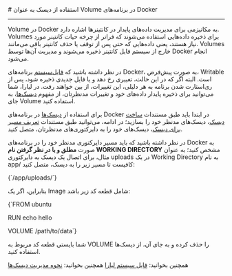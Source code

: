

<Layout>
<Head>
<title>مستندات استفاده از دیسک یا Volume در Docker - لیارا</title>
<meta property="og:title" content="مستندات خدمات رایانش ابری لیارا" />
<meta property="og:description" content="مستندات مربوط به نحوه استفاده از دیسک‌ها به عنوان Volume در پلتفرم داکر در لیارا"  />
<meta property="og:image" content="https://files.liara.ir/liara/logos/liara-poster.jpg" />
</Head>
# استفاده از دیسک به عنوان Volume در برنامه‌های Docker
<hr className="mb-2" />

Volume در Docker به مکانیزمی برای مدیریت داده‌های پایدار در کانتینرها اشاره دارد. Volumes برای ذخیره داده‌هایی استفاده می‌شوند که فراتر از چرخه حیات کانتینر مورد نیاز هستند، یعنی داده‌هایی که حتی پس از توقف یا حذف کانتینر باقی می‌مانند. Volumes خارج از سیستم فایل کانتینر ذخیره می‌شوند و مدیریت آن‌ها توسط Docker انجام می‌شود.
<div className='h-2' />

در نظر داشته باشید که <a href="/paas/details/file-system#docker-and-nextjs-deaful-fs" className="text-[#2196f3] ">فایل‌سیستم</a> برنامه‌های Docker، به صورت پیش‌فرض، Writable است. البته اگر که در این حالت، تغییری رخ دهد و یا فایل جدیدی ذخیره شود، پس از ری‌استارت شدن برنامه به هر دلیلی، این تغییرات، از بین خواهند رفت. 
در لیارا، شما می‌توانید برای ذخیره پایدار داده‌های خود و تغییرات مدنظرتان، از مفهوم <a href="/paas/disks/about" className="text-[#2196f3] ">دیسک‌ها</a>، به جای Volume استفاده کنید.
<div className='h-2' />

برای استفاده از <a href="/paas/disks/about" className="text-[#2196f3] ">دیسک‌ها</a> در برنامه‌های Docker در ابتدا باید طبق مستندات <a href="/paas/disks/create" className="text-[#2196f3] ">ساخت دیسک</a>، دیسک‌های مدنظر خود را بسازید؛ در ادامه، می‌توانید طبق مستندات <a href="/paas/disks/route" className="text-[#2196f3] ">تعریف مسیر برای دیسک</a>، دیسک‌های خود را به دایرکتوری‌های مدنظرتان، متصل کنید.
<div className='h-2' />

در نظر داشته باشید که باید مسیر دایرکتوری مدنظر خود را در برنامه‌های Docker  به صورت <b>مطلق و با در نظر گرفتن نام WORKING DIRECTORY</b> مشخص کنید؛ به عنوان مثال، برای اتصال یک دیسک به دایرکتوری <Important>uploads</Important> در یک Working Directory به نام <Important>app/</Important> کافیست تا مسیر زیر را به دیسک، متصل کنید:

<div className='h-2' />
<div dir="ltr">
<Highlight className="bash">
{`/app/uploads/`}
</Highlight>
</div>
<div className='h-2' />

بنابراین، اگر یک Image شامل قطعه کد زیر باشد:
<div className='h-2' />
<div dir="ltr">
<Highlight className="dockerfile">
{`FROM ubuntu

RUN echo hello

VOLUME /path/to/data`}
</Highlight>
</div>
<div className='h-2' />

شما بایستی قطعه کد مربوط به <Important>VOLUME</Important> را حذف کرده و به جای آن، از دیسک‌ها استفاده کنید.
<div className='h-2' />

<Alert variant='success'>همچنین بخوانید: <a href="/paas/details/file-system" className="text-[#2196f3] ">فایل سیستم لیارا</a></Alert>
<Alert variant='success'>همچنین بخوانید: <a href="/paas/disks/about" className="text-[#2196f3] ">نحوه مدیریت دیسک‌ها</a></Alert>


</Layout>